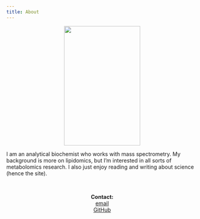 ```yaml
---
title: About
---
```


<center>![](/img/2020-me.jpg){width=200 height=315}</center>

I am an analytical biochemist who works with mass spectrometry. My background is more on lipidomics, but I'm interested in all sorts of metabolomics research. I also just enjoy reading and writing about science (hence the site).

<br>

<center>
**Contact:**  
[email](romsdahl.trevor@gmail.com)  
[GitHub](https://github.com/tromsdahl)
</center>
